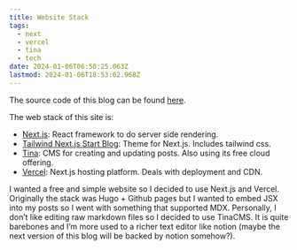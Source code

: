 ```yaml
---
title: Website Stack
tags:
  - next
  - vercel
  - tina
  - tech
date: 2024-01-06T06:50:25.063Z
lastmod: 2024-01-06T18:53:02.968Z
---
```


The source code of this blog can be found [here](https://github.com/adriel-m/adriel.dev).

The web stack of this site is:

* [Next.js](https://nextjs.org/): React framework to do server side rendering.
* [Tailwind Next.js Start Blog](https://github.com/timlrx/tailwind-nextjs-starter-blog): Theme for Next.js. Includes tailwind css.
* [Tina](https://tina.io/): CMS for creating and updating posts. Also using its free cloud offering.
* [Vercel](https://vercel.com): Next.js hosting platform. Deals with deployment and CDN.

I wanted a free and simple website so I decided to use Next.js and Vercel. Originally the stack was Hugo + Github pages but I wanted to embed JSX into my posts so I went with something that supported MDX. Personally, I don’t like editing raw markdown files so I decided to use TinaCMS. It is quite barebones and I’m more used to a richer text editor like notion (maybe the next version of this blog will be backed by notion somehow?).
